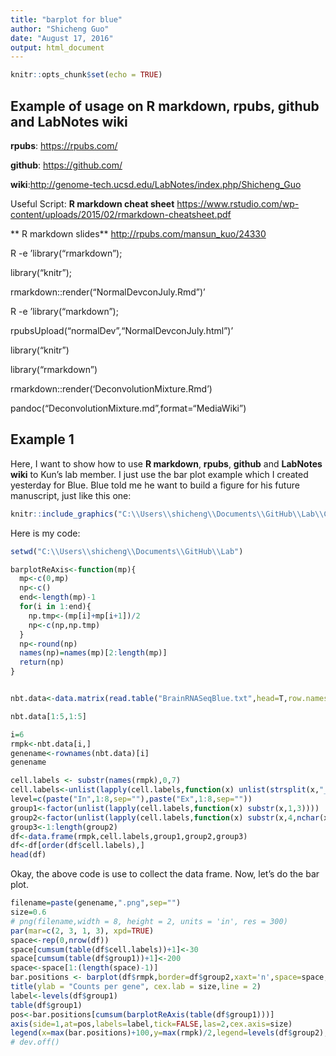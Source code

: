 ```yaml
---
title: "barplot for blue"
author: "Shicheng Guo"
date: "August 17, 2016"
output: html_document
---
```


```r
knitr::opts_chunk$set(echo = TRUE)
```

## Example of usage on R markdown, rpubs, github and LabNotes wiki

**rpubs**: <https://rpubs.com/>

**github**: <https://github.com/>

**wiki**:<http://genome-tech.ucsd.edu/LabNotes/index.php/Shicheng_Guo>



Useful Script:
**R markdown cheat sheet** <https://www.rstudio.com/wp-content/uploads/2015/02/rmarkdown-cheatsheet.pdf>

** R markdown slides** <http://rpubs.com/mansun_kuo/24330>


R -e 'library("rmarkdown");

library("knitr");

rmarkdown::render("NormalDevconJuly.Rmd")'

R -e 'library("markdown");

rpubsUpload("normalDev","NormalDevconJuly.html")'


library("knitr")

library("rmarkdown")

rmarkdown::render('DeconvolutionMixture.Rmd')

pandoc("DeconvolutionMixture.md",format="MediaWiki")

## Example 1
Here, I want to show how to use **R markdown**, **rpubs**, **github** and **LabNotes wiki** to Kun's lab member. I just use the bar plot example which I created yesterday for Blue. Blue told me he want to build a figure for his future manuscript, just like this one:

```r
knitr::include_graphics("C:\\Users\\shicheng\\Documents\\GitHub\\Lab\\Cn39rtdUIAAi8n7.png")
```

Here is my code:

```r
setwd("C:\\Users\\shicheng\\Documents\\GitHub\\Lab")

barplotReAxis<-function(mp){
  mp<-c(0,mp)
  np<-c()
  end<-length(mp)-1
  for(i in 1:end){
    np.tmp<-(mp[i]+mp[i+1])/2
    np<-c(np,np.tmp)
  }
  np<-round(np)
  names(np)=names(mp)[2:length(mp)]
  return(np)
}


nbt.data<-data.matrix(read.table("BrainRNASeqBlue.txt",head=T,row.names=1,sep="\t",as.is=T))

nbt.data[1:5,1:5]

i=6
rmpk<-nbt.data[i,]
genename<-rownames(nbt.data)[i]
genename

cell.labels <- substr(names(rmpk),0,7)
cell.labels<-unlist(lapply(cell.labels,function(x) unlist(strsplit(x,"_"))[1]))
level=c(paste("In",1:8,sep=""),paste("Ex",1:8,sep=""))
group1<-factor(unlist(lapply(cell.labels,function(x) substr(x,1,3))))
group2<-factor(unlist(lapply(cell.labels,function(x) substr(x,4,nchar(x)))))
group3<-1:length(group2)
df<-data.frame(rmpk,cell.labels,group1,group2,group3)
df<-df[order(df$cell.labels),]
head(df)
```
Okay, the above code is use to collect the data frame. Now, let's do the bar plot.

```r
filename=paste(genename,".png",sep="")
size=0.6
# png(filename,width = 8, height = 2, units = 'in', res = 300)
par(mar=c(2, 3, 1, 3), xpd=TRUE)
space<-rep(0,nrow(df))
space[cumsum(table(df$cell.labels))+1]<-30
space[cumsum(table(df$group1))+1]<-200
space<-space[1:(length(space)-1)]
bar.positions <- barplot(df$rmpk,border=df$group2,xaxt='n',space=space,main=genename,cex.main=0.6,cex.lab=size,cex.axis=size)
title(ylab = "Counts per gene", cex.lab = size,line = 2)
label<-levels(df$group1)
table(df$group1)
pos<-bar.positions[cumsum(barplotReAxis(table(df$group1)))]
axis(side=1,at=pos,labels=label,tick=FALSE,las=2,cex.axis=size)
legend(x=max(bar.positions)+100,y=max(rmpk)/2,legend=levels(df$group2),bty="n",lty=1,bg="transparent",col=c(as.numeric(unique(df$group2))),cex=0.4,inset=c(-0.2,0))
# dev.off()
```
